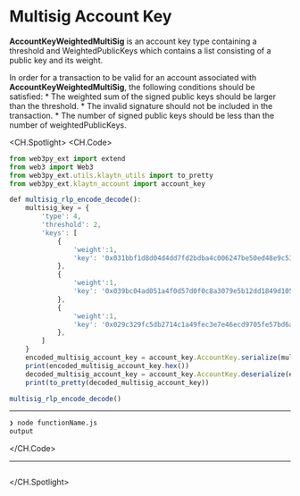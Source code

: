 # Multisig Account Key

**AccountKeyWeightedMultiSig** is an account key type containing a threshold and WeightedPublicKeys which contains a list consisting of a public key and its weight.

In order for a transaction to be valid for an account associated with **AccountKeyWeightedMultiSig**, the following conditions should be satisfied:
    * The weighted sum of the signed public keys should be larger than the threshold.
    * The invalid signature should not be included in the transaction.
    * The number of signed public keys should be less than the number of weightedPublicKeys.

<CH.Spotlight>
<CH.Code>

```js functionName.js
from web3py_ext import extend
from web3 import Web3
from web3py_ext.utils.klaytn_utils import to_pretty
from web3py_ext.klaytn_account import account_key

def multisig_rlp_encode_decode():
    multisig_key = {
        'type': 4,
        'threshold': 2,
        'keys': [
            {
                'weight':1,
                'key': '0x031bbf1d8d04d4dd7fd2bdba4c006247be50ed48e9c53ff7b4891b7e5e1bcc85c6',
            },
            {
                'weight':1,
                'key': '0x039bc04ad051a4f0d57d0f0c8a3079e5b12dd1849d1052f8526b2c73e9e518eee6',
            },
            {
                'weight':1,
                'key': '0x029c329fc5db2714c1a49fec3e7e46ecd9705fe57bd6a110377f252788610db7e1',
            },
        ]
    }
    encoded_multisig_account_key = account_key.AccountKey.serialize(multisig_key)
    print(encoded_multisig_account_key.hex())
    decoded_multisig_account_key = account_key.AccountKey.deserialize(encoded_multisig_account_key)
    print(to_pretty(decoded_multisig_account_key))

multisig_rlp_encode_decode()

```




---
```zsh output
❯ node functionName.js
output
```
</CH.Code>






---



```js functionName.js focus=1

```


</CH.Spotlight>
